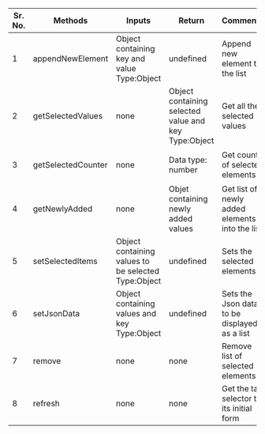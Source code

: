 <table>
<thead>
<tr>
<th>Sr. No.</th>
<th>Methods</th>
<th width="100px">Inputs</th>
<th width="100px">Return</th>
<th>Comments</th>
<th width="530px">Examples</th>
</tr>
</thead>
<tbody>
<tr>
<td>1</td>
<td>appendNewElement</td>
<td>Object containing key and value<br/>Type:Object</td>
<td>undefined</td>
<td>Append new element to the list</td>
<td>

```javascript
var element = document.getElementById("idOfElement");
element.appendNewElement({ "key": "Test", "value": "BPO" });
```

</td>
</tr>
<tr>
<td>2</td>
<td>getSelectedValues</td>
<td>none</td>
<td>Object containing selected value and key<br/>Type:Object</td>
<td>Get all the selected values</td>
<td>


```javascript
var element = document.getElementById("idOfElement");
console.log(element.getSelectedValues());
```

</td>
</tr>
<tr>
<td>3</td>
<td>getSelectedCounter</td>
<td>none</td>
<td>Data type: number</td>
<td>Get count of selected elements</td>
<td>


```javascript
var element = document.getElementById("idOfElement");
alert(element.getSelectedCounter());
```

</td>
</tr>
<tr>
<td>4</td>
<td>getNewlyAdded</td>
<td>none</td>
<td>Objet containing newly added values</td>
<td>Get list of newly added elements into the list</td>
<td>


```javascript
var element = document.getElementById("idOfElement");
alert(element.getNewlyAdded());
```

</td>
</tr>
<tr>
<td>5</td>
<td>setSelectedItems</td>
<td>Object containing values to be selected<br/>Type:Object</td>
<td>undefined</td>
<td>Sets the selected elements</td>
<td>


```javascript
var element = document.getElementById("idOfElement");
element.setSelectedItems([{ "value": "Albania", "key": "AL" }, { "value": "Turkey", "key": "TR" }]);
```

</td>
</tr>
<tr>
<td>6</td>
<td>setJsonData</td>
<td>Object containing values and key<br/>Type:Object</td>
<td>undefined</td>
<td>Sets the Json data to be displayed as a list</td>
<td>


```javascript
var element = document.getElementById("idOfElement");
element.setJsonData([{ "value": "Albania", "key": "AL" }, { "value": "Turkey", "key": "TR" }]);
```

</td>
</tr>
<tr>
<td>7</td>
<td>remove</td>
<td>none</td>
<td>none</td>
<td>Remove list of selected elements</td>
<td>


```javascript
var element = document.getElementById("idOfElement");
element.remove({ "key": "AL", "value": "Albania" });
```

</td>
</tr>
<tr>
<td>8</td>
<td>refresh</td>
<td>none</td>
<td>none</td>
<td>Get the tag selector to its initial form</td>
<td>


```javascript
var element = document.getElementById("idOfElement");
element.refresh();
```

</td>
</tr>
</tbody>
</table>